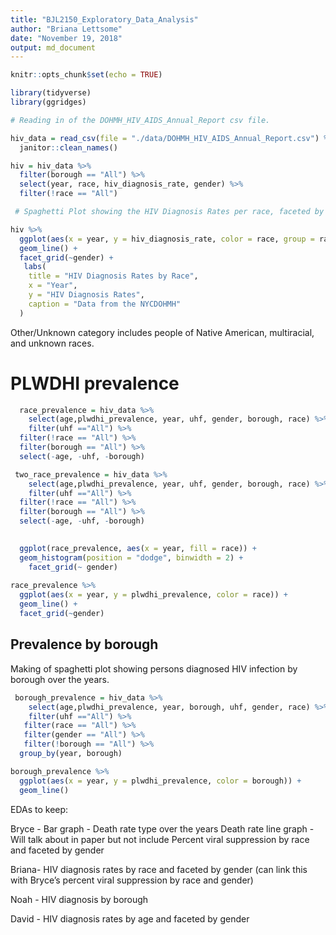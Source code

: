 ```yaml
---
title: "BJL2150_Exploratory_Data_Analysis"
author: "Briana Lettsome"
date: "November 19, 2018"
output: md_document
---
```


```r
knitr::opts_chunk$set(echo = TRUE)

library(tidyverse)
library(ggridges)
```

```r
# Reading in of the DOHMH_HIV_AIDS_Annual_Report csv file.

hiv_data = read_csv(file = "./data/DOHMH_HIV_AIDS_Annual_Report.csv") %>%
  janitor::clean_names()
```


```r
hiv = hiv_data %>%
  filter(borough == "All") %>%
  select(year, race, hiv_diagnosis_rate, gender) %>%
  filter(!race == "All")

 # Spaghetti Plot showing the HIV Diagnosis Rates per race, faceted by gender.

hiv %>%
  ggplot(aes(x = year, y = hiv_diagnosis_rate, color = race, group = race)) +
  geom_line() +
  facet_grid(~gender) +
   labs(
    title = "HIV Diagnosis Rates by Race",
    x = "Year",
    y = "HIV Diagnosis Rates",
    caption = "Data from the NYCDOHMH"
  )
```

Other/Unknown category includes people of Native American, multiracial, and unknown races.


# PLWDHI prevalence
```r
  race_prevalence = hiv_data %>%
    select(age,plwdhi_prevalence, year, uhf, gender, borough, race) %>%
    filter(uhf =="All") %>%
  filter(!race == "All") %>%
  filter(borough == "All") %>%
  select(-age, -uhf, -borough)

 two_race_prevalence = hiv_data %>%
    select(age,plwdhi_prevalence, year, uhf, gender, borough, race) %>%
    filter(uhf =="All") %>%
  filter(!race == "All") %>%
  filter(borough == "All") %>%
  select(-age, -uhf, -borough)

  
  ggplot(race_prevalence, aes(x = year, fill = race)) + 
  geom_histogram(position = "dodge", binwidth = 2) +
    facet_grid(~ gender)
  
race_prevalence %>%
  ggplot(aes(x = year, y = plwdhi_prevalence, color = race)) + 
  geom_line() +
  facet_grid(~gender)

```

## Prevalence by borough

Making of spaghetti plot showing persons diagnosed HIV infection by borough over
the years.
```r
 borough_prevalence = hiv_data %>%
    select(age,plwdhi_prevalence, year, borough, uhf, gender, race) %>%
    filter(uhf =="All") %>%
   filter(race == "All") %>%
   filter(gender == "All") %>%
   filter(!borough == "All") %>%
  group_by(year, borough)

borough_prevalence %>%
  ggplot(aes(x = year, y = plwdhi_prevalence, color = borough)) + 
  geom_line() 
```

EDAs to keep:

Bryce - 
Bar graph - Death rate type over the years
Death rate line graph - Will talk about in paper but not include
Percent viral suppression by race and faceted by gender

Briana-
HIV diagnosis rates by race and faceted by gender (can link this with Bryce’s percent viral suppression by race and gender)

Noah -
HIV diagnosis by borough

David -
HIV diagnosis rates by age and faceted by gender


